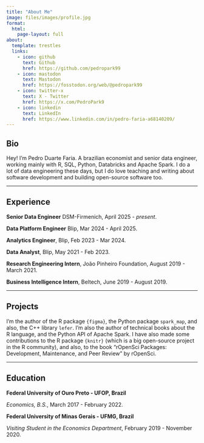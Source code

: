 ---
title: "About Me"
image: files/images/profile.jpg
format: 
  html: 
    page-layout: full
about:
  template: trestles
  links:
    - icon: github
      text: Github
      href: https://github.com/pedropark99
    - icon: mastodon
      text: Mastodon
      href: https://fosstodon.org/web/@pedropark99
    - icon: twitter-x
      text: X - Twitter
      href: https://x.com/PedroPark9
    - icon: linkedin
      text: LinkedIn
      href: https://www.linkedin.com/in/pedro-faria-a68140209/
---
 
## Bio
Hey! I'm Pedro Duarte Faria. A brazilian economist and senior data engineer, working mainly with R, SQL, Python, Databricks and Apache Spark. I do a lot of data engineering these days, but I do love teaching and writing about software development and building open-source software too.

-----------------------------------------------------------------------------------------------------------------------------------

## Experience

**Senior Data Engineer**
DSM-Firmenich, April 2025 - *present*.

**Data Platform Engineer**
Blip, Mar 2024 - April 2025.

**Analytics Engineer**,
Blip, Feb 2023 - Mar 2024.

**Data Analyst**,
Blip, May 2021 - Feb 2023.

**Research Engineering Intern**,
João Pinheiro Foundation, August 2019 - March 2021.

**Business Intelligence Intern**,
Beltech, June 2019 - August 2019.

-----------------------------------------------------------------------------------------------------------------------------------

## Projects

I'm the author of the R package `{figma}`, the Python package `spark_map`, and also, the C++ library `lefer`. I'm also the author of technical books about the R language, and the Python API of Apache Spark. I have also made some contributions to the R package `{knitr}` (which is a big open-source project in the R community), and also, to the book "rOpenSci Packages: Development, Maintenance, and Peer Review" by rOpenSci.

-----------------------------------------------------------------------------------------------------------------------------------

## Education

**Federal University of Ouro Preto - UFOP, Brazil**

*Economics, B.S.*, March 2017 - February 2022.

**Federal University of Minas Gerais - UFMG, Brazil**

*Visiting Student in the Economics Department*, February 2019 - November 2020.
